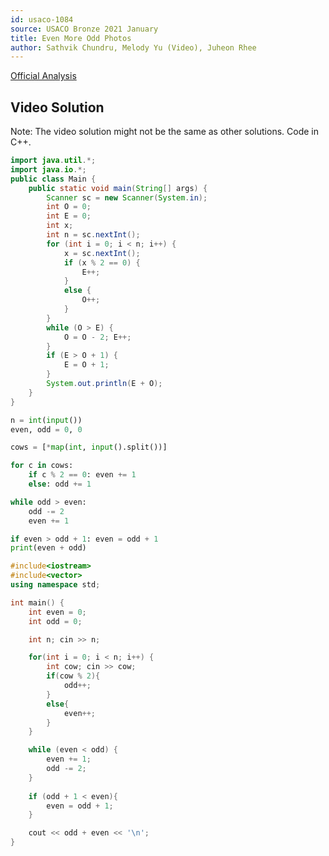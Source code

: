 ```yaml
---
id: usaco-1084
source: USACO Bronze 2021 January
title: Even More Odd Photos
author: Sathvik Chundru, Melody Yu (Video), Juheon Rhee
---
```


[Official Analysis](http://www.usaco.org/current/data/sol_prob2_bronze_jan21.html)

## Video Solution

Note: The video solution might not be the same as other solutions. Code in C++.
<Youtube id="VbPjZamNA40" />


<LanguageSection>

<JavaSection>

```java
import java.util.*;
import java.io.*;
public class Main {
	public static void main(String[] args) {
	  	Scanner sc = new Scanner(System.in);
		int O = 0;
		int E = 0;
		int x;
		int n = sc.nextInt();
		for (int i = 0; i < n; i++) {
			x = sc.nextInt();
			if (x % 2 == 0) {
				E++;
			} 
			else {
				O++;
			}
		}
		while (O > E) { 
			O = O - 2; E++; 
		}
		if (E > O + 1) {
			E = O + 1;
		}
	  	System.out.println(E + O);
  	}
}
```

</JavaSection>

<PySection>

```python
n = int(input())
even, odd = 0, 0

cows = [*map(int, input().split())]

for c in cows:
	if c % 2 == 0: even += 1
	else: odd += 1

while odd > even:
	odd -= 2
	even += 1

if even > odd + 1: even = odd + 1
print(even + odd)
```

</PySection>

<CPPSection>

```cpp
#include<iostream>
#include<vector>
using namespace std;

int main() {
	int even = 0;
	int odd = 0;

	int n; cin >> n;

	for(int i = 0; i < n; i++) {
		int cow; cin >> cow;
		if(cow % 2){
			odd++;
		}
		else{
			even++;
		}
	}

	while (even < odd) {
		even += 1;
		odd -= 2;
	}
	
	if (odd + 1 < even){
		even = odd + 1;
	}

	cout << odd + even << '\n';
}
```

</CPPSection>

</LanguageSection>
